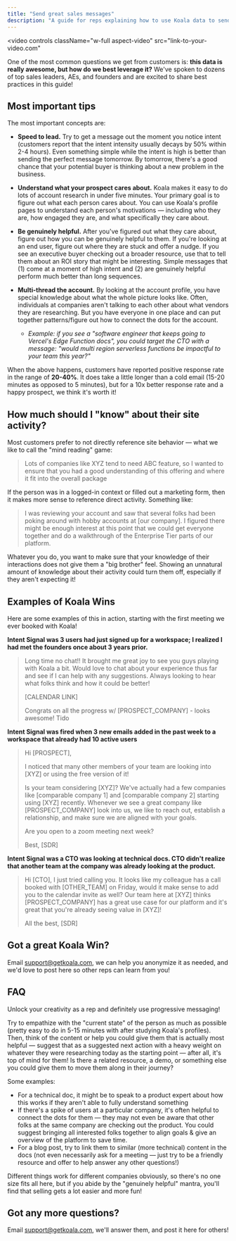 ```yaml
---
title: "Send great sales messages"
description: "A guide for reps explaining how to use Koala data to send great sales messages."
---
```



<video
  controls
  className="w-full aspect-video"
  src="link-to-your-video.com"
></video>

One of the most common questions we get from customers is: **this data is really awesome, but how do we best leverage it?** We've spoken to dozens of top sales leaders, AEs, and founders and are excited to share best practices in this guide!

## Most important tips
The most important concepts are:

* **Speed to lead.** Try to get a message out the moment you notice intent (customers report that the intent intensity usually decays by 50% within 2-4 hours). Even something simple while the intent is high is better than sending the perfect message tomorrow. By tomorrow, there's a good chance that your potential buyer is thinking about a new problem in the business.
* **Understand what your prospect cares about.** Koala makes it easy to do lots of account research in under five minutes. Your primary goal is to figure out what each person cares about. You can use Koala's profile pages to understand each person's motivations — including who they are, how engaged they are, and what specifically they care about.

* **Be genuinely helpful.** After you've figured out what they care about, figure out how you can be genuinely helpful to them. If you're looking at an end user, figure out where they are stuck and offer a nudge. If you see an executive buyer checking out a broader resource, use that to tell them about an ROI story that might be interesting. Simple messages that (1) come at a moment of high intent and (2) are genuinely helpful perform much better than long sequences. 

* **Multi-thread the account.** By looking at the account profile, you have special knowledge about what the whole picture looks like. Often, individuals at companies aren't talking to each other about what vendors they are researching. But you have everyone in one place and can put together patterns/figure out how to connect the dots for the account. 
	* *Example: if you see a "software engineer that keeps going to Vercel's Edge Function docs", you could target the CTO with a message: "would multi region serverless functions be impactful to your team this year?"*

When the above happens, customers have reported positive response rate in the range of **20-40%**. It does take a little longer than a cold email (15-20 minutes as opposed to 5 minutes), but for a 10x better response rate and a happy prospect, we think it's worth it!

## How much should I "know" about their site activity?

Most customers prefer to not directly reference site behavior — what we like to call the "mind reading" game:

> Lots of companies like XYZ tend to need ABC feature, so I wanted to ensure that you had a good understanding of this offering and where it fit into the overall package

If the person was in a logged-in context or filled out a marketing form, then it makes more sense to reference direct activity. Something like:

> I was reviewing your account and saw that several folks had been poking around with hobby accounts at [our company]. I figured there might be enough interest at this point that we could get everyone together and do a walkthrough of the Enterprise Tier parts of our platform.

Whatever you do, you want to make sure that your knowledge of their interactions does not give them a "big brother" feel. Showing an unnatural amount of knowledge about their activity could turn them off, especially if they aren't expecting it!

## Examples of Koala Wins

Here are some examples of this in action, starting with the first meeting we ever booked with Koala!

**Intent Signal was 3 users had just signed up for a workspace; I realized I had met the founders once about 3 years prior.**

> Long time no chat!! It brought me great joy to see you guys playing with Koala a bit. Would love to chat about your experience thus far and see if I can help with any suggestions. Always looking to hear what folks think and how it could be better!
>
> [CALENDAR LINK]
>
> Congrats on all the progress w/ [PROSPECT_COMPANY] - looks awesome!
> Tido

**Intent Signal was fired when 3 new emails added in the past week to a workspace that already had 10 active users**

> Hi [PROSPECT],
>
> I noticed that many other members of your team are looking into [XYZ] or using the free version of it!
>
> Is your team considering [XYZ]? We've actually had a few companies like [comparable company 1] and [comparable company 2] starting using [XYZ] recently. Whenever we see a great company like [PROSPECT_COMPANY] look into us, we like to reach out, establish a relationship, and make sure we are aligned with your goals.
>
> Are you open to a zoom meeting next week?
>
> Best,
> [SDR]

**Intent Signal was a CTO was looking at technical docs. CTO didn't realize that another team at the company was already looking at the product.**

> Hi [CTO], I just tried calling you. It looks like my colleague has a call booked with [OTHER_TEAM] on Friday, would it make sense to add you to the calendar invite as well? Our team here at [XYZ] thinks [PROSPECT_COMPANY] has a great use case for our platform and it's great that you're already seeing value in [XYZ]!
>
> All the best,
> [SDR]

## Got a great Koala Win?

Email support@getkoala.com, we can help you anonymize it as needed, and we'd love to post here so other reps can learn from you!

## FAQ

<AccordionGroup>

<Accordion title="What are your thoughts on progressive messaging? I.e., they viewed our Docs so the message our BDRs send is to view our demo app? Or if they view our Blog, push them to view similar content in our Docs?">

Unlock your creativity as a rep and definitely use progressive messaging!

Try to empathize with the "current state" of the person as much as possible (pretty easy to do in 5-15 minutes with after studying Koala's profiles). Then, think of the content or help you could give them that is actually most helpful — suggest that as a suggested next action with a heavy weight on whatever they were researching today as the starting point — after all, it's top of mind for them! Is there a related resource, a demo, or something else you could give them to move them along in their journey?

Some examples:
* For a technical doc, it might be to speak to a product expert about how this works if they aren't able to fully understand something
* If there's a spike of users at a particular company, it's often helpful to connect the dots for them — they may not even be aware that other folks at the same company are checking out the product. You could suggest bringing all interested folks together to align goals & give an overview of the platform to save time.
* For a blog post, try to link them to similar (more technical) content in the docs (not even necessarily ask for a meeting — just try to be a friendly resource and offer to help answer any other questions!)

Different things work for different companies obviously, so there's no one size fits all here, but if you abide by the "genuinely helpful" mantra, you'll find that selling gets a lot easier and more fun!

</Accordion>

</AccordionGroup>

## Got any more questions?

Email support@getkoala.com, we'll answer them, and post it here for others!
